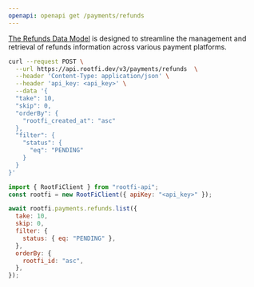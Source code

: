 ```yaml
---
openapi: openapi get /payments/refunds
---
```


[The Refunds Data Model](https://docs.rootfi.dev/api-reference/payments/overview) is designed to streamline the management and retrieval of refunds information across various payment platforms.

<RequestExample>

```bash cURL
curl --request POST \
  --url https://api.rootfi.dev/v3/payments/refunds  \
  --header 'Content-Type: application/json' \
  --header 'api_key: <api_key>' \
  --data '{
  "take": 10,
  "skip": 0,
  "orderBy": {
    "rootfi_created_at": "asc"
  },
  "filter": {
    "status": {
      "eq": "PENDING"
    }
  }
}'
```

```javascript NodeJS
import { RootFiClient } from "rootfi-api";
const rootfi = new RootFiClient({ apiKey: "<api_key>" });

await rootfi.payments.refunds.list({
  take: 10,
  skip: 0,
  filter: {
    status: { eq: "PENDING" },
  },
  orderBy: {
    rootfi_id: "asc",
  },
});
```

</RequestExample>
